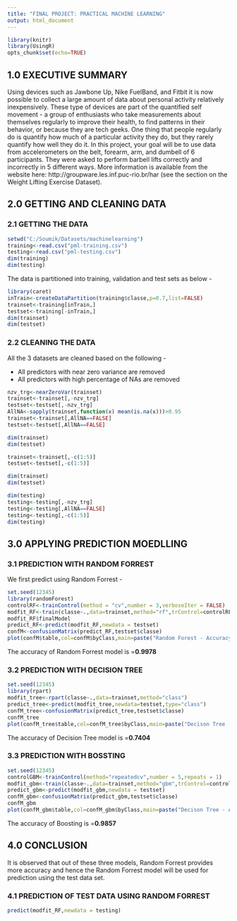 ```yaml
---
title: "FINAL PROJECT: PRACTICAL MACHINE LEARNING"
output: html_document
---
```


```r
library(knitr)
library(UsingR)
opts_chunk$set(echo=TRUE)
```

## 1.0 EXECUTIVE SUMMARY

Using devices such as Jawbone Up, Nike FuelBand, and Fitbit it is now possible to collect a large amount of data about personal activity relatively inexpensively. These type of devices are part of the quantified self movement - a group of enthusiasts who take measurements about themselves regularly to improve their health, to find patterns in their behavior, or because they are tech geeks. One thing that people regularly do is quantify how much of a particular activity they do, but they rarely quantify how well they do it. In this project, your goal will be to use data from accelerometers on the belt, forearm, arm, and dumbell of 6 participants. They were asked to perform barbell lifts correctly and incorrectly in 5 different ways. More information is available from the website here: http://groupware.les.inf.puc-rio.br/har (see the section on the Weight Lifting Exercise Dataset).

## 2.0 GETTING AND CLEANING DATA

### 2.1 GETTING THE DATA

```r
setwd("C:/Soumik/Datasets/machinelearning")
training<-read.csv("pml-training.csv")
testing<-read.csv("pml-testing.csv")
dim(training)
dim(testing)
```

The data is partitioned into training, validation and test sets as below -

```r
library(caret)
inTrain<-createDataPartition(training$classe,p=0.7,list=FALSE)
trainset<-training[inTrain,]
testset<-training[-inTrain,]
dim(trainset)
dim(testset)
```

### 2.2 CLEANING THE DATA

All the 3 datasets are cleaned based on the following -

* All predictors with near zero variance are removed
* All predictors with high percentage of NAs are removed

```r
nzv_trg<-nearZeroVar(trainset)
trainset<-trainset[,-nzv_trg]
testset<-testset[,-nzv_trg]
AllNA<-sapply(trainset,function(x) mean(is.na(x)))>0.95
trainset<-trainset[,AllNA==FALSE]
testset<-testset[,AllNA==FALSE]

dim(trainset)
dim(testset)

trainset<-trainset[,-c(1:5)]
testset<-testset[,-c(1:5)]

dim(trainset)
dim(testset)

dim(testing)
testing<-testing[,-nzv_trg]
testing<-testing[,AllNA==FALSE]
testing<-testing[,-c(1:5)]
dim(testing)
```

## 3.0 APPLYING PREDICTION MOEDLLING

### 3.1 PREDICTION WITH RANDOM FORREST

We first predict using Random Forrest -

```r
set.seed(12345)
library(randomForest)
controlRF<-trainControl(method = "cv",number = 3,verboseIter = FALSE)
modfit_RF<-train(classe~.,data=trainset,method="rf",trControl=controlRF)
modfit_RF$finalModel
predict_RF<-predict(modfit_RF,newdata = testset)
confM<-confusionMatrix(predict_RF,testset$classe)
plot(confM$table,col=confM$byClass,main=paste("Random Forest - Accuracy=",round(confM$overall["Accuracy"],4)))
```

The accuracy of Random Forrest model is =**0.9978**

### 3.2 PREDICTION WITH DECISION TREE

```r
set.seed(12345)
library(rpart)
modfit_tree<-rpart(classe~.,data=trainset,method="class")
predict_tree<-predict(modfit_tree,newdata=testset,type="class")
confM_tree<-confusionMatrix(predict_tree,testset$classe)
confM_tree
plot(confM_tree$table,col=confM_tree$byClass,main=paste("Decison Tree - Accuracy=",round(confM_tree$overall["Accuracy"],4)))
```

The accuracy of Decision Tree model is =**0.7404**

### 3.3 PREDICTION WITH BOSSTING

```r
set.seed(12345)
controlGBM<-trainControl(method="repeatedcv",number = 5,repeats = 1)
modfit_gbm<-train(classe~.,data=trainset,method="gbm",trControl=controlGBM,verbose=FALSE)
predict_gbm<-predict(modfit_gbm,newdata = testset)
confM_gbm<-confusionMatrix(predict_gbm,testset$classe)
confM_gbm
plot(confM_gbm$table,col=confM_gbm$byClass,main=paste("Decison Tree - Accuracy=",round(confM_gbm$overall["Accuracy"],4)))
```

The accuracy of Boosting is =**0.9857**

## 4.0 CONCLUSION

It is observed that out of these three models, Random Forrest provides more accuracy and hence the Random Forrest model will be used for prediction using the test data set.

### 4.1 PREDICTION OF TEST DATA USING RANDOM FORREST

```r
predict(modfit_RF,newdata = testing)
```
